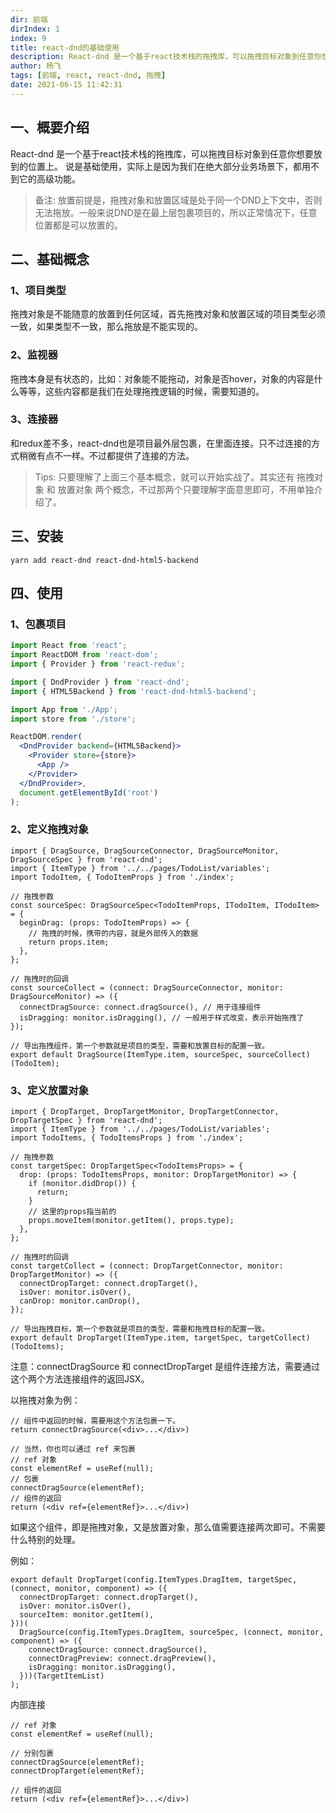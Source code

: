 ```yaml
---
dir: 前端
dirIndex: 1
index: 9
title: react-dnd的基础使用
description: React-dnd 是一个基于react技术栈的拖拽库，可以拖拽目标对象到任意你想要放到的位置上。
author: 杨飞
tags: [前端, react, react-dnd, 拖拽]
date: 2021-06-15 11:42:31
---
```


## 一、概要介绍

React-dnd 是一个基于react技术栈的拖拽库，可以拖拽目标对象到任意你想要放到的位置上。
说是基础使用，实际上是因为我们在绝大部分业务场景下，都用不到它的高级功能。
 
> 备注: 
> 放置前提是，拖拽对象和放置区域是处于同一个DND上下文中，否则无法拖放。一般来说DND是在最上层包裹项目的，所以正常情况下，任意位置都是可以放置的。


## 二、基础概念

### 1、项目类型

拖拽对象是不能随意的放置到任何区域，首先拖拽对象和放置区域的项目类型必须一致，如果类型不一致，那么拖放是不能实现的。

### 2、监视器

拖拽本身是有状态的，比如：对象能不能拖动，对象是否hover，对象的内容是什么等等，这些内容都是我们在处理拖拽逻辑的时候，需要知道的。

### 3、连接器

和redux差不多，react-dnd也是项目最外层包裹，在里面连接。只不过连接的方式稍微有点不一样。不过都提供了连接的方法。

> Tips: 只要理解了上面三个基本概念，就可以开始实战了。其实还有 拖拽对象 和 放置对象 两个概念，不过那两个只要理解字面意思即可，不用单独介绍了。

## 三、安装

```shell
yarn add react-dnd react-dnd-html5-backend
```

## 四、使用

### 1、包裹项目

```jsx
import React from 'react';
import ReactDOM from 'react-dom';
import { Provider } from 'react-redux';

import { DndProvider } from 'react-dnd';
import { HTML5Backend } from 'react-dnd-html5-backend';

import App from './App';
import store from './store';

ReactDOM.render(
  <DndProvider backend={HTML5Backend}>
    <Provider store={store}>
      <App />
    </Provider>
  </DndProvider>,
  document.getElementById('root')
);
```

### 2、定义拖拽对象

```tsx
import { DragSource, DragSourceConnector, DragSourceMonitor, DragSourceSpec } from 'react-dnd';
import { ItemType } from '../../pages/TodoList/variables';
import TodoItem, { TodoItemProps } from './index';

// 拖拽参数
const sourceSpec: DragSourceSpec<TodoItemProps, ITodoItem, ITodoItem> = {
  beginDrag: (props: TodoItemProps) => {
    // 拖拽的时候，携带的内容，就是外部传入的数据
    return props.item;
  },
};

// 拖拽时的回调
const sourceCollect = (connect: DragSourceConnector, monitor: DragSourceMonitor) => ({
  connectDragSource: connect.dragSource(), // 用于连接组件
  isDragging: monitor.isDragging(), // 一般用于样式改变，表示开始拖拽了
});

// 导出拖拽组件，第一个参数就是项目的类型，需要和放置目标的配置一致。
export default DragSource(ItemType.item, sourceSpec, sourceCollect)(TodoItem);
```

### 3、定义放置对象

```tsx
import { DropTarget, DropTargetMonitor, DropTargetConnector, DropTargetSpec } from 'react-dnd';
import { ItemType } from '../../pages/TodoList/variables';
import TodoItems, { TodoItemsProps } from './index';

// 拖拽参数
const targetSpec: DropTargetSpec<TodoItemsProps> = {
  drop: (props: TodoItemsProps, monitor: DropTargetMonitor) => {
    if (monitor.didDrop()) {
      return;
    }
    // 这里的props指当前的
    props.moveItem(monitor.getItem(), props.type);
  },
};

// 拖拽时的回调
const targetCollect = (connect: DropTargetConnector, monitor: DropTargetMonitor) => ({
  connectDropTarget: connect.dropTarget(),
  isOver: monitor.isOver(),
  canDrop: monitor.canDrop(),
});

// 导出拖拽目标，第一个参数就是项目的类型，需要和拖拽目标的配置一致。
export default DropTarget(ItemType.item, targetSpec, targetCollect)(TodoItems);
```

注意：connectDragSource 和 connectDropTarget 是组件连接方法，需要通过这个两个方法连接组件的返回JSX。

以拖拽对象为例：

```tsx
// 组件中返回的时候，需要用这个方法包裹一下。
return connectDragSource(<div>...</div>)

// 当然，你也可以通过 ref 来包裹
// ref 对象
const elementRef = useRef(null);
// 包裹
connectDragSource(elementRef);
// 组件的返回
return (<div ref={elementRef}>...</div>)
```

如果这个组件，即是拖拽对象，又是放置对象，那么值需要连接两次即可。不需要什么特别的处理。

例如：

```tsx
export default DropTarget(config.ItemTypes.DragItem, targetSpec, (connect, monitor, component) => ({
  connectDropTarget: connect.dropTarget(),
  isOver: monitor.isOver(),
  sourceItem: monitor.getItem(),
}))(
  DragSource(config.ItemTypes.DragItem, sourceSpec, (connect, monitor, component) => ({
    connectDragSource: connect.dragSource(),
    connectDragPreview: connect.dragPreview(),
    isDragging: monitor.isDragging(),
  }))(TargetItemList)
);
```

内部连接

```tsx
// ref 对象
const elementRef = useRef(null);

// 分别包裹
connectDragSource(elementRef);
connectDropTarget(elementRef);

// 组件的返回
return (<div ref={elementRef}>...</div>)
```
